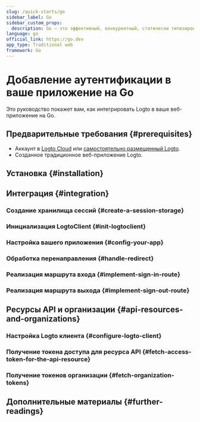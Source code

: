 ```yaml
---
slug: /quick-starts/go
sidebar_label: Go
sidebar_custom_props:
  description: Go — это эффективный, конкурентный, статически типизированный язык программирования для веб-приложений.
language: go
official_link: https://go.dev
app_type: Traditional web
framework: Go
---
```




# Добавление аутентификации в ваше приложение на Go

Это руководство покажет вам, как интегрировать Logto в ваше веб-приложение на Go.

<GoGuideTip />

## Предварительные требования \{#prerequisites}

- Аккаунт в [Logto Cloud](https://cloud.logto.io) или [самостоятельно размещенный Logto](/introduction/set-up-logto-oss).
- Созданное традиционное веб-приложение Logto.

## Установка \{#installation}

<Installation />

## Интеграция \{#integration}

### Создание хранилища сессий \{#create-a-session-storage}

<CreateSessionStorage />

### Инициализация LogtoClient \{#init-logtoclient}

<InitLogtoClient />

### Настройка вашего приложения \{#config-your-app}

<SignInFlowSummary />

<AssumingUrl />

<WebConfigureRedirectUris />

### Обработка перенаправления \{#handle-redirect}

<ImplementCallbackRoute />

### Реализация маршрута входа \{#implement-sign-in-route}

<ImplementSignInRoute />

### Реализация маршрута выхода \{#implement-sign-out-route}

<ImplementSignOutRoute />

<Checkpoint />

<GetUserInformation />

## Ресурсы API и организации \{#api-resources-and-organizations}

<ApiResourcesDescription />

### Настройка Logto клиента \{#configure-logto-client}

<ConfigApiResources />

### Получение токена доступа для ресурса API \{#fetch-access-token-for-the-api-resource}

<FetchAccessTokenForApiResources />

### Получение токенов организации \{#fetch-organization-tokens}

<FetchOrganizationTokenForUser />

## Дополнительные материалы \{#further-readings}

<FurtherReadings />
